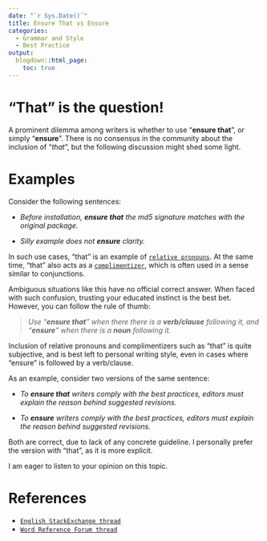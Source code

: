 ```yaml
---
date: "`r Sys.Date()`"
title: Ensure That vs Ensure
categories:
  - Grammar and Style
  - Best Practice
output:
  blogdown::html_page:
    toc: true
---
```


# “That” is the question!

A prominent dilemma among writers is whether to use “**ensure that**”, or simply “**ensure**”. There is no consensus in the community about the inclusion of “*that*”, but the following discussion might shed some light.


# Examples

Consider the following sentences:

  - *Before installation, __ensure that__ the md5 signature matches with the original package.*
  
  - *Silly example does not __ensure__ clarity.*

In such use cases, “that” is an example of [`relative pronouns`](https://www.grammarly.com/blog/relative-pronouns/). At the same time, “that” also acts as a [`complimentizer`](https://en.wikipedia.org/wiki/Complementizer), which is often used in a sense similar to conjunctions.

Ambiguous situations like this have no official correct answer. When faced with such confusion, trusting your educated instinct is the best bet. However, you can follow the rule of thumb:

> *Use “**ensure that**” when there there is a **verb/clause** following it, and “**ensure**” when there is a **noun** following it.*

Inclusion of relative pronouns and complimentizers such as “that” is quite subjective, and is best left to personal writing style, even in cases where “ensure” is followed by a verb/clause. 

As an example, consider two versions of the same sentence:

  - *To __ensure that__ writers comply with the best practices, editors must explain the reason behind suggested revisions.*
  
  - *To __ensure__ writers comply with the best practices, editors must explain the reason behind suggested revisions.*

Both are correct, due to lack of any concrete guideline. I personally prefer the version with “that”, as it is more explicit.

I am eager to listen to your opinion on this topic.

# References
  - [`English StackExchange thread`](https://english.stackexchange.com/questions/349598/to-ensure-vs-to-ensure-that-subject-predicate?)
  - [`Word Reference Forum thread`](https://forum.wordreference.com/threads/ensure-that-vs-ensure.2963720/)